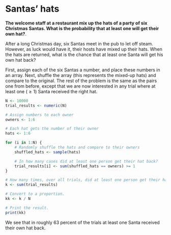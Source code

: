 # Santas' hats


**The welcome staff at a restaurant mix up the hats of a party of six
Christmas Santas. What is the probability that at least one will get
their own hat?**.

After a long Christmas day, six Santas meet in the pub to let off steam.
However, as luck would have it, their hosts have mixed up their hats.
When the hats are returned, what is the chance that at least one Santa
will get his own hat back?

First, assign each of the six Santas a number, and place these numbers
in an array. Next, shuffle the array (this represents the mixed-up hats)
and compare to the original. The rest of the problem is the same as the
pairs one from before, except that we are now interested in any trial
where at least one ($\ge 1$) Santa received the right hat.

```r
N <- 10000
trial_results <- numeric(N)

# Assign numbers to each owner
owners <- 1:6

# Each hat gets the number of their owner
hats <- 1:6

for (i in 1:N) {
    # Randomly shuffle the hats and compare to their owners
    shuffled_hats <- sample(hats)

    # In how many cases did at least one person get their hat back?
    trial_results[i] <- sum(shuffled_hats == owners) >= 1
}

# How many times, over all trials, did at least one person get their hat back?
k <- sum(trial_results)

# Convert to a proportion.
kk <- k / N

# Print the result.
print(kk)
```

We see that in roughly 63 percent of the trials at least one Santa
received their own hat back.
